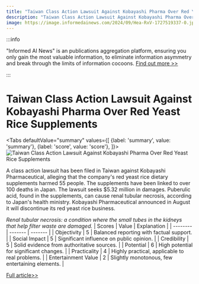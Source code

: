 ```yaml
---
title: "Taiwan Class Action Lawsuit Against Kobayashi Pharma Over Red Yeast Rice Supplements"
description: "Taiwan Class Action Lawsuit Against Kobayashi Pharma Over Red Yeast Rice Supplements"
image: https://image.informedainews.com/2024/09/Hea-RxV-1727519337-0.jpg
---
```



:::info

"Informed AI News" is an publications aggregation platform, ensuring you only gain the most valuable information, to eliminate information asymmetry and break through the limits of information cocoons.  [Find out more >>](/)

:::

# Taiwan Class Action Lawsuit Against Kobayashi Pharma Over Red Yeast Rice Supplements


<Tabs
	defaultValue="summary"
	values={[
	{label: 'summary', value: 'summary'},
	{label: 'score', value: 'score'},
]}>
<TabItem value="summary">
<img
  src="https://image.informedainews.com/2024/09/Hea-RxV-1727519337-0.jpg"
  alt="Taiwan Class Action Lawsuit Against Kobayashi Pharma Over Red Yeast Rice Supplements"
/>



A class action lawsuit has been filed in Taiwan against Kobayashi Pharmaceutical, alleging that the company's red yeast rice dietary supplements harmed 55 people. The supplements have been linked to over 100 deaths in Japan. The lawsuit seeks $5.32 million in damages. Puberulic acid, found in the supplements, can cause renal tubular necrosis, according to Japan's health ministry. Kobayashi Pharmaceutical announced in August it will discontinue its red yeast rice business.

*Renal tubular necrosis: a condition where the small tubes in the kidneys that help filter waste are damaged.*
</TabItem>
<TabItem value="score">
	| Scores     | Value   | Explanation |
	| -------- | ------- | ------- |
	| Objectivity  | 5    | Balanced reporting with factual support.    |
	| Social Impact | 5     | Significant influence on public opinion.    |
	| Credibility    | 5    | Solid evidence from authoritative sources.    |
	| Potential    | 6    | High potential for significant changes.    |
	| Practicality    | 4    | Highly practical, applicable to real problems.    |
	| Entertainment Value    | 2    | Slightly monotonous, few entertaining elements.    |
</TabItem>
</Tabs>

[Full article>>](https://asia.nikkei.com/Business/Pharmaceuticals/Class-action-filed-against-Kobayashi-Pharma-in-Taiwan-reports)
